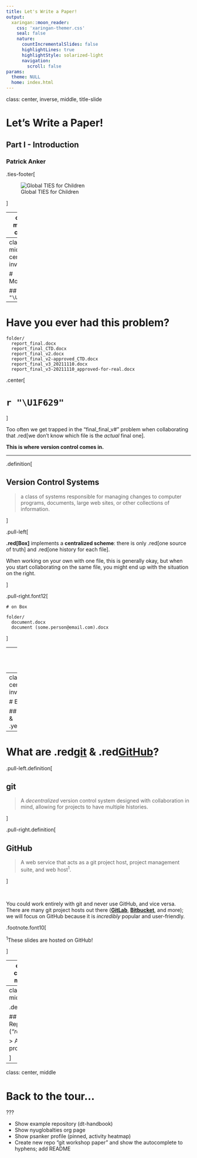 ```yaml
---
title: Let's Write a Paper!
output:
  xaringan::moon_reader:
    css: 'xaringan-themer.css'
    seal: false
    nature:
      countIncrementalSlides: false
      highlightLines: true
      highlightStyle: solarized-light
      navigation:
        scroll: false
params:
  theme: NULL
  home: index.html
---
```

class: center, inverse, middle, title-slide

# Let's Write a Paper!

## Part I - Introduction

### Patrick Anker

.ties-footer[

![Global TIES for Children](images/ties-lockup-short-white.png)

]

---
class: middle, center

## Before we begin...

If you'd like to download any of the materials for this presentation, check out

**>> [the workshop's website](`r params$home`) <<**

### `r "\U1F680"`

---
class: middle, center, inverse

# Motivation

## `r "\U1F914"`

---

# Have you ever had this problem?

```
folder/
  report_final.docx
  report_final_CTD.docx
  report_final_v2.docx
  report_final_v2-approved_CTD.docx
  report_final_v3_20211110.docx
  report_final_v3-20211110_approved-for-real.docx
```

.center[

# `r "\U1F629"`

]

Too often we get trapped in the "final_final_v#" problem when collaborating that .red[we don't know which file is the _actual_ final one].

**This is where version control comes in.**

---

.definition[

## Version Control Systems

> a class of systems responsible for managing changes to computer programs, documents, large web sites, or other collections of information.

]

.pull-left[

**.red[Box]** implements a **centralized scheme**: there is only .red[one source of truth] and .red[one history for each file]. 

When working on your own with one file, this is generally okay, but when you start collaborating on the same file, you might end up with the situation on the right.

]

.pull-right.font12[

```
# on Box

folder/
  document.docx
  document (some.person@email.com).docx
```

]

---
class: middle, center

# Wouldn't it be nice if we could just have
# .red[one file]?

---
class: middle, center, inverse

# Enter

## .yellow[git] & .yellow[GitHub]

---

# What are .red[git] & .red[GitHub]?

.pull-left.definition[

## git

> A _decentralized_ version control system designed with collaboration in mind, allowing for projects to have multiple histories.

]

.pull-right.definition[

## GitHub

> A web service that acts as a git project host, project management suite, and web host<sup>1</sup>.

]

<br />

You could work entirely with git and never use GitHub, and vice versa. There are many git project hosts out there ([**GitLab**](https://about.gitlab.com/), [**Bitbucket**](https://bitbucket.org/), and more); we will focus on GitHub because it is _incredibly_ popular and user-friendly.

.footnote.font10[

<sup>1</sup>These slides are hosted on GitHub!

]

---
class: center, middle

# We'll first start with a tour of [.red[GitHub]](https://github.com)

???

Show dashboard view of GitHub, and then point to the "Repositories" list. At that point, move to next slide to show "Repository" definition.

---
class: middle

.definition[

## Repository (_"repo"_)

> A git project

]

---
class: center, middle

# Back to the tour...

???

- Show example repository (dt-handbook)
- Show nyuglobalties org page
- Show psanker profile (pinned, activity heatmap)
- Create new repo "git workshop paper" and show the autocomplete to hyphens; add README
